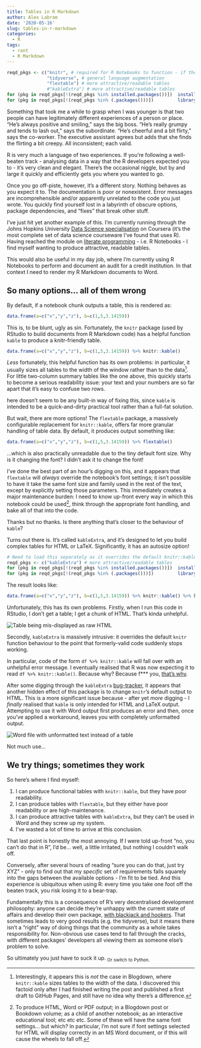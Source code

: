 ```yaml
---
title: Tables in R Markdown
author: Alex Labram
date: '2020-05-16'
slug: tables-in-r-markdown
categories:
  - R
tags:
  - rant
  - R Markdown
---
```


```r
reqd_pkgs <- c("knitr", # required for R Notebooks to function - if the notebook fails to compile, try running this code chunk in isolation
               "tidyverse", # general language augmentation
               "flextable") # more attractive/readable tables
               #"kableExtra") # more attractive/readable tables
for (pkg in reqd_pkgs[!(reqd_pkgs %in% installed.packages())])  install.packages(pkg)
for (pkg in reqd_pkgs[!(reqd_pkgs %in% (.packages()))])         library(pkg, character.only = TRUE)
```

Something that took me a while to grasp when I was younger is that two people can have legitimately different experiences of a person or place.  "He's always positive and smiling," says the big boss.  "He's really grumpy and tends to lash out," says the subordinate.  "He's cheerful and a bit flirty," says the co-worker.  The executive assistant agrees but adds that she finds the flirting a bit creepy.  All inconsistent; each valid.

R is very much a language of two experiences.  If you're following a well-beaten track - analysing data in a way that the R developers expected you to - it's very clean and elegant.  There's the occasional niggle, but by and large it quickly and efficiently gets you where you wanted to go.

Once you go off-piste, however, it's a different story.  Nothing behaves as you expect it to.  The documentation is poor or nonexistent.  Error messages are incomprehensible and/or apparently unrelated to the code you just wrote.  You quickly find yourself lost in a labyrinth of obscure options, package dependencies, and "fixes" that break other stuff.

I've just hit yet another example of this.  I'm currently running through the Johns Hopkins University [Data Science specialisation](https://www.coursera.org/specializations/jhu-data-science) on Coursera (it's the most complete set of data science courseware I've found that uses R).  Having reached the module on [literate programming](https://en.wikipedia.org/wiki/Literate_programming) - i.e. R Notebooks - I find myself wanting to produce attractive, readable tables.

This would also be useful in my day job, where I'm currently using R Notebooks to perform and document an audit for a credit institution.  In that context I need to render my R Markdown documents to Word.

## So many options... all of them wrong

By default, if a notebook chunk outputs a table, this is rendered as:
```r
data.frame(a=c("x","y","z"), b=c(1,5,3.14159))
```

This is, to be blunt, ugly as sin.  Fortunately, the `knitr` package (used by RStudio to build documents from R Markdown code) has a helpful function `kable` to produce a knitr-friendly table.

```r
data.frame(a=c("x","y","z"), b=c(1,5,3.14159)) %>% knitr::kable()
```

*Less* fortunately, this helpful function has its own problems: in particular, it usually sizes all tables to the width of the window rather than to the data[^1].  For little two-column summary tables like the one above, this quickly starts to become a serious readability issue: your text and your numbers are so far apart that it's easy to confuse two rows.

here doesn't seem to be any built-in way of fixing this, since `kable` is intended to be a quick-and-dirty practical tool rather than a full-fat solution.

But wait, there are more options!  The `flextable` package, a massively configurable replacement for `knitr::kable`, offers far more granular handling of table data.  By default, it produces output something like:

```r
data.frame(a=c("x","y","z"), b=c(1,5,3.14159)) %>% flextable()
```

...which is also practically unreadable due to the tiny default font size.  Why is it changing the font?  I didn't ask it to change the font!

I've done the best part of an hour's digging on this, and it appears that `flextable` will *always* override the notebook's font settings; it isn't possible to have it take the same font size and family used in the rest of the text, except by explicitly setting those parameters.  This immediately creates a major maintenance burden: I need to know up-front every way in which this notebook could be used[^2], think through the appropriate font handling, and bake all of that into the code.

Thanks but no thanks.  Is there anything that's closer to the behaviour of `kable`?

Turns out there is.  It's called `kableExtra`, and it's designed to let you build complex tables for HTML or LaTeX.  Significantly, it has an autosize option!

```r
# Need to load this separately as it overrides the default knitr::kable behaviour when loaded.
reqd_pkgs <- c("kableExtra") # more attractive/readable tables
for (pkg in reqd_pkgs[!(reqd_pkgs %in% installed.packages())])  install.packages(pkg)
for (pkg in reqd_pkgs[!(reqd_pkgs %in% (.packages()))])         library(pkg, character.only = TRUE)
```

The result looks like:

```r
data.frame(a=c("x","y","z"), b=c(1,5,3.14159)) %>% knitr::kable() %>% kableExtra::kable_styling(full_width=FALSE)
```

Unfortunately, this has its own problems.  Firstly, when I run this code in RStudio, I don't get a table; I get a chunk of HTML.  That's kinda unhelpful.

![Table being mis-displayed as raw HTML](/post/2020-05-16-tables-in-r-markdown_files/table_html.jpg)\

Secondly, `kableExtra` is massively intrusive: it overrides the default `knitr` function behaviour to the point that formerly-valid code suddenly stops working.

In particular, code of the form `df %>% knitr::kable` will fall over with an unhelpful error message.  I eventually realised that R was now expecting it to read `df %>% knitr::kable()`.  Because why?  Because f*** you, [that's why](https://knowyourmeme.com/memes/why-because-fuck-you-that-s-why).

After some digging through the `kableExtra` [bug-tracker](https://github.com/haozhu233/kableExtra/issues/265), it appears that another hidden effect of this package is to change `knitr`'s default output to HTML.  This is a more significant issue because - after yet *more* digging - I *finally* realised that `kable` is only intended for HTML and LaTeX output.  Attempting to use it with Word output first produces an error and then, once you've applied a workaround, leaves you with completely unformatted output.

![Word file with unformatted text instead of a table](/post/2020-05-16-tables-in-r-markdown_files/table_word.jpg)\

Not much use...

## We try things; sometimes they work

So here's where I find myself:

1. I can produce functional tables with `knitr::kable`, but they have poor readability.
1. I can produce tables with `flextable`, but they either have poor readability or are high-maintenance.
1. I can produce attractive tables with `kableExtra`, but they can't be used in Word and they screw up my system.
1. I've wasted a lot of time to arrive at this conclusion.

That last point is honestly the most annoying.  If I were told up-front "no, you can't do that in R", I'd be... well, a little irritated, but nothing I couldn't walk off.

Conversely, after several hours of reading "sure you can do that, just try XYZ" - only to find out that my *specific* set of requirements falls squarely into the gaps between the available options - I'm fit to be tied.  And this experience is ubiquitous when using R: every time you take one foot off the beaten track, you risk losing it to a bear-trap.

Fundamentally this is a consequence of R's very decentralised development philosophy: anyone can decide they're unhappy with the current state of affairs and develop their own package, [with blackjack and hookers](https://knowyourmeme.com/memes/im-going-to-build-my-own-theme-park-with-blackjack-and-hookers).  That sometimes leads to very good results (e.g. the tidyverse), but it means there isn't a "right" way of doing things that the community as a whole takes responsibility for.  Non-obvious use cases tend to fall through the cracks, with different packages' developers all viewing them as someone else's problem to solve.

So ultimately you just have to suck it up.  ~Or~ ~switch~ ~to~ ~Python.~

[^1]: Interestingly, it appears this is *not* the case in Blogdown, where `knitr::kable` sizes tables to the width of the data.  I discovered this factoid only after I had finished writing the post and published a first draft to GitHub Pages, and still have no idea why there's a difference.

[^2]: To produce HTML, Word or PDF output; in a Blogdown post or Bookdown volume; as a child of another notebook; as an interactive educational tool; etc etc etc.  Some of these will have the same font settings... but which?  In particular, I'm not sure if font settings selected for HTML will display correctly in an MS Word document, or if this will cause the wheels to fall off.
